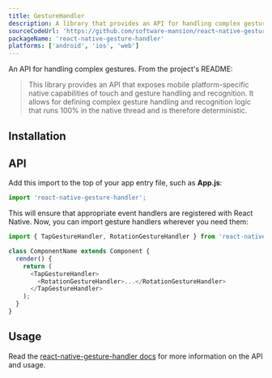```yaml
---
title: GestureHandler
description: A library that provides an API for handling complex gestures.
sourceCodeUrl: 'https://github.com/software-mansion/react-native-gesture-handler'
packageName: 'react-native-gesture-handler'
platforms: ['android', 'ios', 'web']
---
```



An API for handling complex gestures. From the project's README:

> This library provides an API that exposes mobile platform-specific native capabilities of touch and gesture handling and recognition. It allows for defining complex gesture handling and recognition logic that runs 100% in the native thread and is therefore deterministic.

<PlatformsSection android emulator ios simulator web />

## Installation

<APIInstallSection href="https://docs.swmansion.com/react-native-gesture-handler/docs/" />

## API

Add this import to the top of your app entry file, such as **App.js**:

```js
import 'react-native-gesture-handler';
```

This will ensure that appropriate event handlers are registered with React Native. Now, you can import gesture handlers wherever you need them:

```js
import { TapGestureHandler, RotationGestureHandler } from 'react-native-gesture-handler';

class ComponentName extends Component {
  render() {
    return (
      <TapGestureHandler>
        <RotationGestureHandler>...</RotationGestureHandler>
      </TapGestureHandler>
    );
  }
}
```

## Usage

Read the [react-native-gesture-handler docs](https://docs.swmansion.com/react-native-gesture-handler/) for more information on the API and usage.
